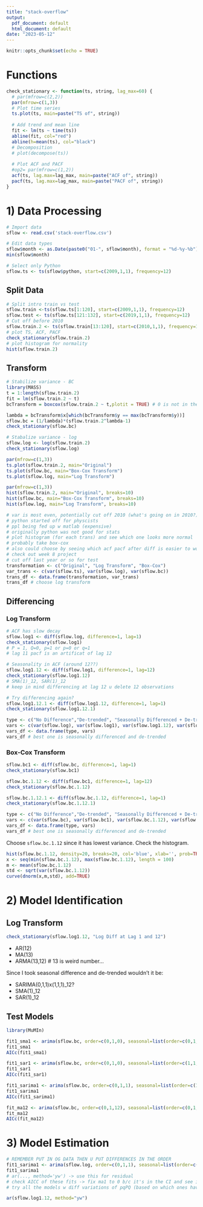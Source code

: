 ```yaml
---
title: "stack-overflow"
output:
  pdf_document: default
  html_document: default
date: "2023-05-12"
---
```


```r
knitr::opts_chunk$set(echo = TRUE)
```

# Functions

```r
check_stationary <- function(ts, string, lag_max=60) {
  # par(mfrow=c(2,2))
  par(mfrow=c(1,3))
  # Plot time series
  ts.plot(ts, main=paste("TS of", string))
  
  # Add trend and mean line
  fit <- lm(ts ~ time(ts)) 
  abline(fit, col="red")
  abline(h=mean(ts), col="black")
  # Decomposition
  # plot(decompose(ts))
  
  # Plot ACF and PACF
  #op2= par(mfrow=c(1,2))
  acf(ts, lag.max=lag_max, main=paste("ACF of", string))
  pacf(ts, lag.max=lag_max, main=paste("PACF of", string))
}
```

# 1) Data Processing


```r
# Import data
sflow <- read.csv('stack-overflow.csv')

# Edit data types
sflow$month <- as.Date(paste0("01-", sflow$month), format = "%d-%y-%b")
min(sflow$month)

# Select only Python
sflow.ts <- ts(sflow$python, start=c(2009,1,1), frequency=12)
```
## Split Data

```r
# Split intro train vs test
sflow.train <-ts(sflow.ts[1:120], start=c(2009,1,1), frequency=12)
sflow.test <- ts(sflow.ts[121:132], start=c(2019,1,1), frequency=12)
# Cut off before 2010 
sflow.train.2 <- ts(sflow.train[13:120], start=c(2010,1,1), frequency=12) # n=108
# plot TS, ACF, PACF
check_stationary(sflow.train.2)
# plot histogram for normality
hist(sflow.train.2)
```


## Transform

```r
# Stabilize variance - BC
library(MASS)
t = 1:length(sflow.train.2)
fit = lm(sflow.train.2 ~ t)
bcTransform = boxcox(sflow.train.2 ~ t,plotit = TRUE) # 0 is not in the CI
```

```r
lambda = bcTransform$x[which(bcTransform$y == max(bcTransform$y))] 
sflow.bc = (1/lambda)*(sflow.train.2^lambda-1) 
check_stationary(sflow.bc)
```

```r
# Stabalize variance - log
sflow.log <- log(sflow.train.2)
check_stationary(sflow.log)
```

```r
par(mfrow=c(1,3))
ts.plot(sflow.train.2, main="Original")
ts.plot(sflow.bc, main="Box-Cox Transform")
ts.plot(sflow.log, main="Log Transform")

par(mfrow=c(1,3))
hist(sflow.train.2, main="Original", breaks=10)
hist(sflow.bc, main="Box-Cox Transform", breaks=10)
hist(sflow.log, main="Log Transform", breaks=10)
```


```r
# var is most even, potentially cut off 2010 (what's going on in 2010?)
# python started off for physcists
# ppl being fed up w matlab (expensive)
# originally python was not good for stats 
# plot histogram (for each trans) and see which one looks more normal
# probably take box-cox
# also could choose by seeing which acf pacf after diff is easier to work with
# check out week 8 project
# cut off last year or so for test
transformation <- c("Original", "Log Transform", "Box-Cox")
var_trans <- c(var(sflow.ts), var(sflow.log), var(sflow.bc))
trans_df <- data.frame(transformation, var_trans)
trans_df # choose log transform
```

## Differencing

### Log Transform

```r
# ACF has slow decay
sflow.log1 <- diff(sflow.log, difference=1, lag=1)
check_stationary(sflow.log1)
# P = 1, Q=0, p=1 or p=0 or q=1
# lag 11 pacf is an artificat of lag 12
```

```r
# Seasonality in ACF (around 12??)
sflow.log1.12 <- diff(sflow.log1, difference=1, lag=12)
check_stationary(sflow.log1.12)
# SMA(1)_12, SAR(1)_12
# keep in mind differencing at lag 12 u delete 12 observations
```

```r
# Try differencing again?
sflow.log1.12.1 <- diff(sflow.log1.12, difference=1, lag=1)
check_stationary(sflow.log1.12.1)
```


```r
type <- c("No Difference","De-trended", "Seasonally Differenced + De-trended", "Seasonally Differenced + Den-trended twice")
vars <- c(var(sflow.log), var(sflow.log1), var(sflow.log1.12), var(sflow.log1.12.1))
vars_df <- data.frame(type, vars)
vars_df # best one is seasonally differenced and de-trended
```

### Box-Cox Transform

```r
sflow.bc1 <- diff(sflow.bc, difference=1, lag=1)
check_stationary(sflow.bc1)
```

```r
sflow.bc.1.12 <- diff(sflow.bc1, difference=1, lag=12)
check_stationary(sflow.bc.1.12)
```

```r
sflow.bc.1.12.1 <- diff(sflow.bc.1.12, difference=1, lag=1)
check_stationary(sflow.bc.1.12.1)
```


```r
type <- c("No Difference","De-trended", "Seasonally Differenced + De-trended", "Seasonally Differenced + De-trended Twice")
vars <- c(var(sflow.bc), var(sflow.bc1), var(sflow.bc.1.12), var(sflow.bc.1.12.1))
vars_df <- data.frame(type, vars)
vars_df # best one is seasonally differenced and de-trended
```

Choose `sflow.bc.1.12` since it has lowest variance. Check the histogram.

```r
hist(sflow.bc.1.12, density=20, breaks=20, col='blue', xlab='', prob=TRUE)
x <- seq(min(sflow.bc.1.12), max(sflow.bc.1.12), length = 100)
m <- mean(sflow.bc.1.12)
std <- sqrt(var(sflow.bc.1.12))
curve(dnorm(x,m,std), add=TRUE)
```


# 2) Model Identification

## Log Transform

```r
check_stationary(sflow.log1.12, "Log Diff at Lag 1 and 12")
```

* AR(12)
* MA(13)
* ARMA(13,12) # 13 is weird number...

Since I took seasonal difference and de-trended wouldn't it be:

* SARIMA(0,1,1)x(1,1,1)_12?
* SMA(1)_12
* SAR(1)_12

## Test Models

```r
library(MuMIn)
```


```r
fit1_sma1 <- arima(sflow.bc, order=c(0,1,0), seasonal=list(order=c(0,1,1), period=12), method = "ML")
fit1_sma1
AICc(fit1_sma1)
```
```r
fit1_sar1 <- arima(sflow.bc, order=c(0,1,0), seasonal=list(order=c(1,1,0), period=12), method = "ML")
fit1_sar1
AICc(fit1_sar1)
```
```r
fit1_sarima1 <- arima(sflow.bc, order=c(0,1,1), seasonal=list(order=c(1,1,1), period=12), method = "ML")
fit1_sarima1
AICc(fit1_sarima1)
```

```r
fit_ma12 <- arima(sflow.bc, order=c(0,1,12), seasonal=list(order=c(0,1,0), period=12), method = "ML")
fit_ma12
AICc(fit_ma12)
```


# 3) Model Estimation

```r
# REMEMBER PUT IN OG DATA THEN U PUT DIFFERENCES IN THE ORDER
fit1_sarima1 <- arima(sflow.log, order=c(0,1,1), seasonal=list(order=c(1,1,1), period=12), method = "ML")
fit1_sarima1
# ar(..., method='yw') -> use this for residual
# check AICC of these fits -> fix ma1 to 0 b/c it's in the CI and see if AICC went down
# try all the models w diff variations of pqPQ (based on which ones have 0)
```
```r
ar(sflow.log1.12, method="yw")
```







